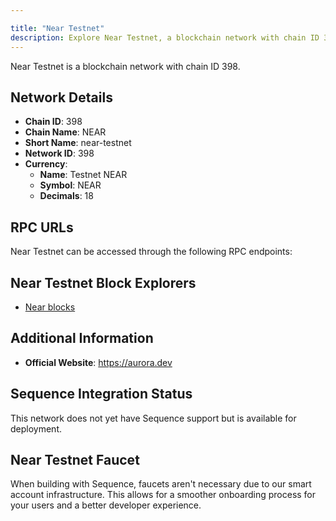 ```yaml
---

title: "Near Testnet"
description: Explore Near Testnet, a blockchain network with chain ID 398. Learn about its native currency, Testnet NEAR, and how to interact with the network.
---
```




Near Testnet is a blockchain network with chain ID 398.

## Network Details

- **Chain ID**: 398
- **Chain Name**: NEAR
- **Short Name**: near-testnet
- **Network ID**: 398
- **Currency**: 
  - **Name**: Testnet NEAR
  - **Symbol**: NEAR
  - **Decimals**: 18

## RPC URLs

Near Testnet can be accessed through the following RPC endpoints:



## Near Testnet Block Explorers

- [Near blocks](https://testnet.nearblocks.io)

## Additional Information

- **Official Website**: https://aurora.dev

## Sequence Integration Status

This network does not yet have Sequence support but is available for deployment.

## Near Testnet Faucet

When building with Sequence, faucets aren't necessary due to our smart account infrastructure. This allows for a smoother onboarding process for your users and a better developer experience.
